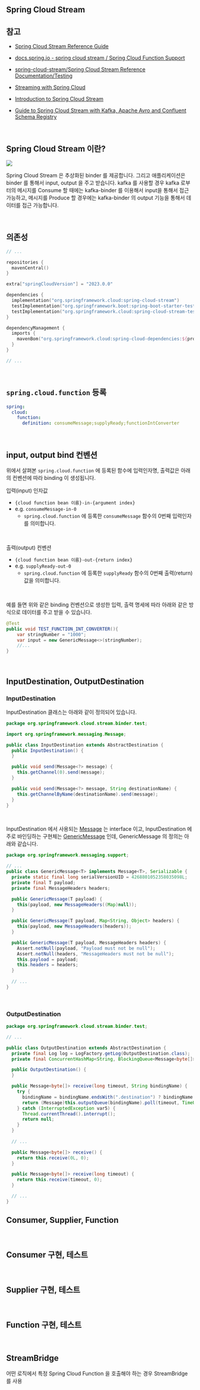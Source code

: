 ## Spring Cloud Stream

## 참고

- [Spring Cloud Stream Reference Guide](https://docs.spring.io/spring-cloud-stream/docs/current-snapshot/reference/htmlsingle/)

- [docs.spring.io - spring cloud stream / Spring Cloud Function Support](https://docs.spring.io/spring-cloud-stream/docs/current/reference/html/spring-cloud-stream.html#spring_cloud_function)

- [spring-cloud-stream/Spring Cloud Stream Reference Documentation/Testing](https://docs.spring.io/spring-cloud-stream/reference/spring-cloud-stream/spring_integration_test_binder.html)

- [Streaming with Spring Cloud](https://medium.com/walmartglobaltech/streaming-with-spring-cloud-24a001ad307a)
- [Introduction to Spring Cloud Stream](https://www.baeldung.com/spring-cloud-stream)
- [Guide to Spring Cloud Stream with Kafka, Apache Avro and Confluent Schema Registry](https://www.baeldung.com/spring-cloud-stream-kafka-avro-confluent)

<br/>



## Spring Cloud Stream 이란?

![](./img/spring-cloud-stream/spring-cloud-stream.png)



Spring Cloud Stream 은 추상화된 binder 를 제공합니다. 그리고 애플리케이션은 binder 를 통해서 input, output 을 주고 받습니다. kafka 를 사용할 경우 kafka 로부터의 메시지를 Consume 할 때에는 kafka-binder 를 이용해서 input을 통해서 접근 가능하고, 메시지를 Produce 할 경우에는 kafka-binder 의 output 기능을 통해서 데이터를 접근 가능합니다.<br/>

<br/>



## 의존성

```kotlin
// ...

repositories {
  mavenCentral()
}

extra["springCloudVersion"] = "2023.0.0"

dependencies {
  implementation("org.springframework.cloud:spring-cloud-stream")
  testImplementation("org.springframework.boot:spring-boot-starter-test")
  testImplementation("org.springframework.cloud:spring-cloud-stream-test-binder")
}

dependencyManagement {
  imports {
    mavenBom("org.springframework.cloud:spring-cloud-dependencies:${property("springCloudVersion")}")
  }
}

// ...

```

<br/>



## `spring.cloud.function` 등록

```yaml
spring:
  cloud:
    function:
      definition: consumeMessage;supplyReady;functionIntConverter
```

<br/>



## input, output bind 컨벤션

위에서 살펴본 `spring.cloud.function` 에 등록된 함수에 입력인자명, 출력값은 아래의 컨벤션에 따라 binding 이 생성됩니다.

입력(input) 인자값

- `{cloud function bean 이름}-in-{argument index}`
- e.g. `consumeMessage-in-0` 
  - `spring.cloud.function` 에 등록한 `consumeMessage` 함수의 0번째 입력인자 를 의미합니다.

<br/>



출력(output) 컨벤션

- `{cloud function bean 이름}-out-{return index}`
- e.g. `supplyReady-out-0` 
  - `spring.cloud.function` 에 등록한 `supplyReady` 함수의 0번째 출력(return)값을 의미합니다.

<br/>



예를 들면 위와 같은 binding 컨벤션으로 생성한 입력, 출력 명세에 따라 아래와 같은 방식으로 데이터를 주고 받을 수 있습니다.

```java
@Test
public void TEST_FUNCTION_INT_CONVERTER(){
    var stringNumber = "1000";
    var input = new GenericMessage<>(stringNumber);
    //...
}
```

<br/>



## InputDestination, OutputDestination

### InputDestination

InputDestination 클래스는 아래와 같이 정의되어 있습니다.

```java
package org.springframework.cloud.stream.binder.test;

import org.springframework.messaging.Message;

public class InputDestination extends AbstractDestination {
  public InputDestination() {
  }

  public void send(Message<?> message) {
    this.getChannel(0).send(message);
  }

  public void send(Message<?> message, String destinationName) {
    this.getChannelByName(destinationName).send(message);
  }
}
```

<br/>



InputDestination 에서 사용되는 [Message](https://docs.spring.io/spring-framework/docs/current/javadoc-api/org/springframework/messaging/Message.html) 는 interface 이고, InputDestination 에 주로 바인딩하는 구현체는 [GenericMessage](https://docs.spring.io/spring-framework/docs/current/javadoc-api/org/springframework/messaging/support/GenericMessage.html) 인데, GenericMessage 의 정의는 아래와 같습니다.

```java
package org.springframework.messaging.support;

// ...
public class GenericMessage<T> implements Message<T>, Serializable {
  private static final long serialVersionUID = 4268801052358035098L;
  private final T payload;
  private final MessageHeaders headers;

  public GenericMessage(T payload) {
    this(payload, new MessageHeaders((Map)null));
  }

  public GenericMessage(T payload, Map<String, Object> headers) {
    this(payload, new MessageHeaders(headers));
  }

  public GenericMessage(T payload, MessageHeaders headers) {
    Assert.notNull(payload, "Payload must not be null");
    Assert.notNull(headers, "MessageHeaders must not be null");
    this.payload = payload;
    this.headers = headers;
  }
    
  // ...
}
```

<br/>



### OutputDestination

```java
package org.springframework.cloud.stream.binder.test;

// ...

public class OutputDestination extends AbstractDestination {
  private final Log log = LogFactory.getLog(OutputDestination.class);
  private final ConcurrentHashMap<String, BlockingQueue<Message<byte[]>>> messageQueues = new ConcurrentHashMap();

  public OutputDestination() {
  }

  public Message<byte[]> receive(long timeout, String bindingName) {
    try {
      bindingName = bindingName.endsWith(".destination") ? bindingName : bindingName + ".destination";
      return (Message)this.outputQueue(bindingName).poll(timeout, TimeUnit.MILLISECONDS);
    } catch (InterruptedException var5) {
      Thread.currentThread().interrupt();
      return null;
    }
  }
    
  // ...

  public Message<byte[]> receive() {
    return this.receive(0L, 0);
  }

  public Message<byte[]> receive(long timeout) {
    return this.receive(timeout, 0);
  }

  // ...
}
```







## Consumer, Supplier, Function

<br/>



## Consumer 구현, 테스트

<br/>



## Supplier 구현, 테스트

<br/>



## Function 구현, 테스트

<br/>



## StreamBridge

어떤 로직에서 특정 Spring Cloud Function 을 호출해야 하는 경우 StreamBridge 를 사용



